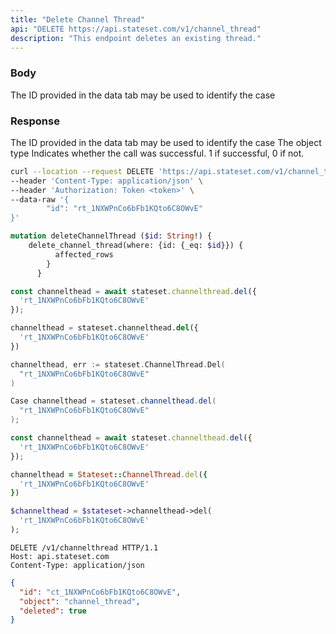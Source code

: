 ```yaml
---
title: "Delete Channel Thread"
api: "DELETE https://api.stateset.com/v1/channel_thread"
description: "This endpoint deletes an existing thread."
---
```


### Body

<ParamField body="case_id" type="string">
  The ID provided in the data tab may be used to identify the case
</ParamField>

### Response

<ResponseField name="id" type="string">
  The ID provided in the data tab may be used to identify the case
</ResponseField>

<ResponseField name="object" type="string">
  The object type
</ResponseField>

<ResponseField name="success" type="number">
  Indicates whether the call was successful. 1 if successful, 0 if not.
</ResponseField>

<RequestExample>

```bash cURL
curl --location --request DELETE 'https://api.stateset.com/v1/channel_thread' \
--header 'Content-Type: application/json' \
--header 'Authorization: Token <token>' \
--data-raw '{
		"id": "rt_1NXWPnCo6bFb1KQto6C8OWvE"
}'
```

```graphQL GraphQL
mutation deleteChannelThread ($id: String!) {
    delete_channel_thread(where: {id: {_eq: $id}}) {
          affected_rows
        }
      }
```

```js Node.js
const channelthead = await stateset.channelthread.del({
  'rt_1NXWPnCo6bFb1KQto6C8OWvE'
});
```

```py Python
channelthead = stateset.channelthead.del({
  'rt_1NXWPnCo6bFb1KQto6C8OWvE'
})
```

```go Go
channelthead, err := stateset.ChannelThread.Del(
  "rt_1NXWPnCo6bFb1KQto6C8OWvE"
)
```

```java Java
Case channelthead = stateset.channelthead.del(
  "rt_1NXWPnCo6bFb1KQto6C8OWvE"
);
```

```js Javascript
const channelthead = await stateset.channelthead.del({
  'rt_1NXWPnCo6bFb1KQto6C8OWvE'
});
```

```ruby Ruby
channelthead = Stateset::ChannelThread.del({
  'rt_1NXWPnCo6bFb1KQto6C8OWvE'
})
```

```php PHP
$channelthead = $stateset->channelthead->del(
  'rt_1NXWPnCo6bFb1KQto6C8OWvE'
);
```

```http HTTP
DELETE /v1/channelthread HTTP/1.1
Host: api.stateset.com 
Content-Type: application/json
```

</RequestExample>

<ResponseExample>

```json Response
{
  "id": "ct_1NXWPnCo6bFb1KQto6C8OWvE",
  "object": "channel_thread",
  "deleted": true
}

```

</ResponseExample>

